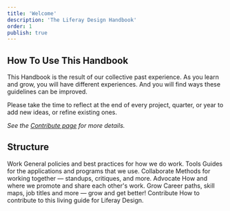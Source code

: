```yaml
---
title: 'Welcome'
description: 'The Liferay Design Handbook'
order: 1
publish: true
---
```



## How To Use This Handbook

This Handbook is the result of our collective past experience. As you learn and grow, you will have different experiences. And you will find ways these guidelines can be improved.

Please take the time to reflect at the end of every project, quarter, or year to add new ideas, or refine existing ones.

_See the [Contribute page](././contribute) for more details._

## Structure

<Grid template="auto / 1fr 1fr 1fr" gap="2rem">
	<Grid.Item>
		<Link to=".././work/remotely">
			<Flex direction="column">
				<Heading>Work</Heading>
				<Text>General policies and best practices for how we do work.</Text>
			</Flex>
		</Link>
	</Grid.Item>
	<Grid.Item>
		<Link to=".././tools/figma">
			<Flex direction="column">
				<Heading>Tools</Heading>
				<Text>Guides for the applications and programs that we use.</Text>
			</Flex>
		</Link>
	</Grid.Item>
	<Grid.Item>
		<Link to=".././collaborate/update">
			<Flex direction="column">
				<Heading>Collaborate</Heading>
				<Text>
					Methods for working together &mdash; standups, critiques, and more.
				</Text>
			</Flex>
		</Link>
	</Grid.Item>
	<Grid.Item>
		<Link to=".././advocate/overview">
			<Flex direction="column">
				<Heading>Advocate</Heading>
				<Text>How and where we promote and share each other's work.</Text>
			</Flex>
		</Link>
	</Grid.Item>
	<Grid.Item>
		<Link to=".././grow/introduction">
			<Flex direction="column">
				<Heading>Grow</Heading>
				<Text>
					Career paths, skill maps, job titles and more &mdash; grow and get
					better!
				</Text>
			</Flex>
		</Link>
	</Grid.Item>
	<Grid.Item>
		<Link to=".././contribute/introduction">
			<Flex direction="column">
				<Heading>Contribute</Heading>
				<Text>How to contribute to this living guide for Liferay Design.</Text>
			</Flex>
		</Link>
	</Grid.Item>
</Grid>

<br />
<br />
<br />
<br />
